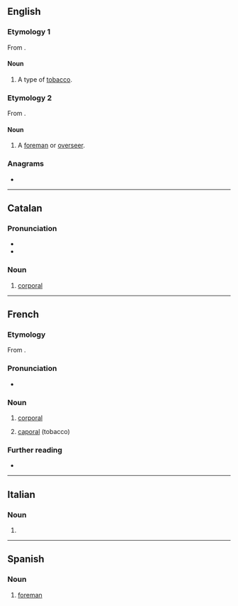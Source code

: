 ==English==

===Etymology 1===
From {{etyl|fr|en}} {{m|fr|caporal}}.

====Noun====
{{en-noun|-}}

# A type of [[tobacco]].

===Etymology 2===
From {{etyl|es|en}} {{m|es|caporal}}.

====Noun====
{{en-noun}}

# {{lb|en|Latin America}} A [[foreman]] or [[overseer]].

===Anagrams===
* {{anagrams|en|crapola}}

----

==Catalan==

===Pronunciation===
* {{ca-IPA}}
* {{rhymes|al|lang=ca}}

===Noun===
{{ca-noun|m}}

# {{lb|ca|military}} [[corporal]]

----

==French==

===Etymology===
From {{etyl|it|fr}} {{m|it|caporale}}.

===Pronunciation===
* {{IPA|/ka.pɔ.ʁal/|lang=fr}}

===Noun===
{{fr-noun|m|caporaux}}

# {{lb|fr|military}} [[corporal]]
# [[#English|caporal]] (tobacco)

===Further reading===
* {{R:TLFi}}

----

==Italian==

===Noun===
{{head|it|noun|g=m|invariable}}

# {{apocopic form of|caporale|lang=it}}

----

==Spanish==

===Noun===
{{es-noun|m|caporales}}

# [[foreman]]